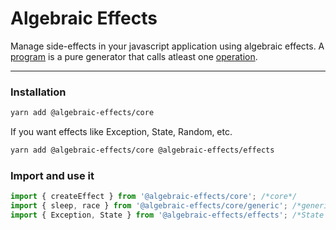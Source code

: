 # Algebraic Effects
Manage side-effects in your javascript application using algebraic effects. A [program](#lingo.program) is a pure generator that calls atleast one [operation](#lingo.operation).

---


### Installation
```bash
yarn add @algebraic-effects/core
```

If you want effects like Exception, State, Random, etc.
```bash
yarn add @algebraic-effects/core @algebraic-effects/effects
```


### Import and use it
```js
import { createEffect } from '@algebraic-effects/core'; /*core*/
import { sleep, race } from '@algebraic-effects/core/generic'; /*generic effects*/
import { Exception, State } from '@algebraic-effects/effects'; /*State effect and Exception effect*/
```

